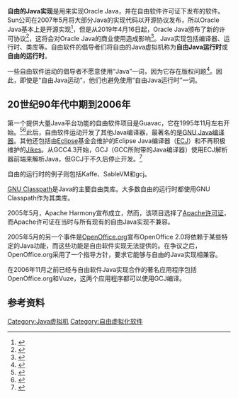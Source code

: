 {{Multiple issues|
{{Update|time=2021-01-02T03:53:20+00:00}}
{{Refimprove|time=2021-01-02T03:53:20+00:00}}
}}
{{Translating|||time=2020-12-29T13:45:48+00:00}}
'''自由的Java实现'''是用来实现Oracle Java，并在自由软件许可证下发布的软件。Sun公司在2007年5月将大部分Java的实现代码以开源协议发布，所以Oracle Java基本上是开源实现<ref>{{Cite web|title=OpenJDK and the IcedTea Project|url=https://www.redhat.com/ko/blog/openjdk-and-the-icedtea-project|language=ko|website=www.redhat.com|access-date=2019-12-16}}</ref>，但是从2019年4月16日起，Oracle Java颁布了新的许可协议<ref>{{Cite web|title=Oracle Java SE License|url=https://www.oracle.com/downloads/licenses/javase-license1.html|accessdate=2020-12-29|work=www.oracle.com|language=en-US}}</ref>，这将会对Oracle Java的商业使用造成影响<ref>{{Cite web|title=Oracle Java 许可重要更新|url=https://www.java.com/zh-CN/download/|accessdate=2020-12-29|author=|date=|format=|work=www.java.com|publisher=|language=}}</ref>。Java实现包括编译器、运行时、类库等。自由软件的倡导者们将自由的Java虚拟机称为'''自由Java运行时'''或'''自由的运行时'''。

一些自由软件运动的倡导者不愿意使用“Java”一词，因为它存在版权问题<ref>{{Cite web|title=Java Licensing Logo Guidelines|url=http://www.oracle.com/us/technologies/java/java-licensing-logo-guidelines-1908204.pdf|accessdate=2020-12-29|author=|date=|format=pdf|publisher=|language=en-US}}</ref>。因此，即使是“自由Java运动”，他们也避免使用“自由Java运行时”一词。

==20世纪90年代中期到2006年==
第一个提供大量Java平台功能的自由软件项目是Guavac，它在1995年11月左右开始。<ref>{{cite web
|url=http://www.ccs.neu.edu/research/demeter/course/f96/hw/1/guavac-info
|title=Announcing: guavac 0.2.5, A free compiler for the Java language
|date=1996-09-07
|accessdate=2007-06-24
|archive-url=https://web.archive.org/web/20090814181704/http://www.ccs.neu.edu/research/demeter/course/f96/hw/1/guavac-info
|archive-date=2009-08-14
}}</ref><ref>{{cite web
|url=http://fresh.t-systems-sfr.com/unix/src/www/guavac-1.2.tar.gz:a/guavac-1.2/compiler/ChangeLog
|title=Changelog of guavac, showing the first release happening in January 1996
|quote=Wed Nov 22 05:43:07 1995 […] CompilerMain.C, Compiler. C, Compiler.h, lexer.l, parser.y: Initial revision
|access-date=2007-06-24
|archive-url=https://web.archive.org/web/20070928155521/http://fresh.t-systems-sfr.com/unix/src/www/guavac-1.2.tar.gz:a/guavac-1.2/compiler/ChangeLog
|archive-date=2007-09-28
}}</ref>此后，自由软件运动开发了其他Java编译器，最著名的是[[GCJ|GNU Java编译器]]。其他还包括由[[Eclipse|Eclipse]]基金会维护的Eclipse Java编译器（[[ECJ|ECJ]]）和不再积极维护的[[Jikes|Jikes]]。从GCC4.3开始，GCJ（GCC所附带的Java编译器）使用ECJ解析器前端来解析Java，但GCJ于不久后停止开发。<ref>{{cite web
|url=https://gcc.gnu.org/gcc-4.3/changes.html
|title=GCC 4.3 Release Series -- Changes, New Features, and Fixes
|accessdate=2007-10-08
}}</ref>

自由的运行时的例子则包括Kaffe、SableVM和gcj。

[[GNU_Classpath|GNU Classpath]]是Java的主要自由类库。大多数自由的运行时都使用GNU Classpath作为其类库。

2005年5月，Apache Harmony宣布成立，然而，该项目选择了[[Apache_License|Apache许可证]]，而Apache许可证在当时与所有现有的自由Java实现不兼容。

2005年5月的另一个事件是[[OpenOffice.org|OpenOffice.org]]宣布OpenOffice 2.0将依赖于某些特定的Java功能，而这些功能是自由软件实现无法提供的。在争议之后，OpenOffice.org采用了一个指导方针，要求它能够与自由的Java实现相兼容。

在2006年11月之前已经与自由软件Java实现合作的著名应用程序包括OpenOffice.org和Vuze，这两个应用程序都可以使用GCJ编译。
== 参考资料 ==
{{reflist}}

[[Category:Java虚拟机|Category:Java虚拟机]]
[[Category:自由虚拟化软件|Category:自由虚拟化软件]]